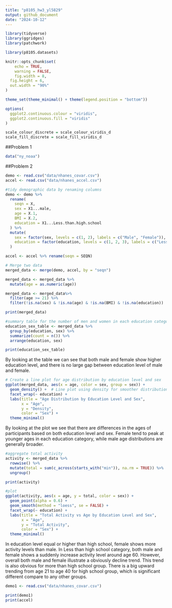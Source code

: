 ```yaml
---
title: "p8105_hw3_yl5829"
output: github_document
date: "2024-10-12"
---
```


```r
library(tidyverse)
library(ggridges)
library(patchwork)

library(p8105.datasets)

knitr::opts_chunk$set(
	echo = TRUE,
	warning = FALSE,
	fig.width = 8, 
  fig.height = 6,
  out.width = "90%"
)

theme_set(theme_minimal() + theme(legend.position = "bottom"))

options(
  ggplot2.continuous.colour = "viridis",
  ggplot2.continuous.fill = "viridis"
)

scale_colour_discrete = scale_colour_viridis_d
scale_fill_discrete = scale_fill_viridis_d
```

##Problem 1

```r
data("ny_noaa")
```


##Problem 2

```r
demo <- read.csv("data/nhanes_covar.csv")
accel <- read.csv("data/nhanes_accel.csv")

#tidy demographic data by renaming columns
demo <- demo %>%
  rename(
    seqn = X,
    sex = X1...male,
    age = X.1,
    BMI = X.2,
    education = X1...Less.than.high.school 
  ) %>%
  mutate(
    sex = factor(sex, levels = c(1, 2), labels = c("Male", "Female")),
    education = factor(education, levels = c(1, 2, 3), labels = c("Less than High School", "High School", "More than High School"))
  )

accel <- accel %>% rename(seqn = SEQN)

# Merge two data
merged_data <- merge(demo, accel, by = "seqn")

merged_data <- merged_data %>% 
  mutate(age = as.numeric(age)) 

merged_data <- merged_data%>%
  filter(age >= 21) %>%
  filter(!is.na(sex) & !is.na(age) & !is.na(BMI) & !is.na(education)) 

print(merged_data)

```

```r
#summary table for the number of men and women in each education category
education_sex_table <- merged_data %>%
  group_by(education, sex) %>%
  summarize(count = n()) %>%
  arrange(education, sex)

print(education_sex_table)

```
By looking at the table we can see that both male and female show higher education level, and there is no large gap between education level of male and female.


```r
# Create a line plot for age distribution by education level and sex
ggplot(merged_data, aes(x = age, color = sex, group = sex)) +
  geom_density() +  # Line plot using density for smoother distribution
  facet_wrap(~ education) +
  labs(title = "Age Distribution by Education Level and Sex", 
       x = "Age", 
       y = "Density", 
       color = "Sex") +
  theme_minimal()

```
By looking at the plot we see that there are differences in the ages of participants based on both education level and sex. Female tend to peak at younger ages in each education category, while male age distributions are generally broader.

```r
#aggregate total activity
activity <- merged_data %>%
  rowwise() %>%
  mutate(total = sum(c_across(starts_with("min")), na.rm = TRUE)) %>%
  ungroup()

print(activity)

```

```r
#plot
ggplot(activity, aes(x = age, y = total, color = sex)) +
  geom_point(alpha = 0.6) +  
  geom_smooth(method = "loess", se = FALSE) +  
  facet_wrap(~ education) +  
  labs(title = "Total Activity vs Age by Education Level and Sex", 
       x = "Age", 
       y = "Total Activity", 
       color = "Sex") +
  theme_minimal()

```

In education level equal or higher than high school, female shows more activity levels than male.
In Less than high school category, both male and female shows a suddenly increase activity level around age 60. However, overall both male and female illustrate a obviously decline trend. This trend is also obvious for more than high school group. 
There is a big upward trending from age 21 to age 40 for high school group, which is significant different compare to any other groups.


```r
demo1 <- read.csv("data/nhanes_covar.csv")

```


```r
print(demo1)
print(accel)
```

